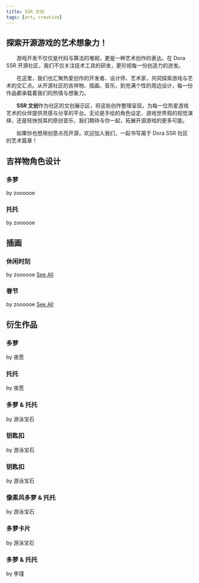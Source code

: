 ```yaml
---
title: SSR 文创
tags: [art, creative]
---
```


## 探索开源游戏的艺术想象力！

&emsp;&emsp;游戏开发不仅仅是代码与算法的堆砌，更是一种艺术创作的表达。在 Dora SSR 开源社区，我们不仅关注技术工具的研发，更珍视每一份创造力的迸发。

&emsp;&emsp;在这里，我们也汇聚热爱创作的开发者、设计师、艺术家，共同探索游戏与艺术的交汇点。从开源社区的吉祥物、插画、音乐，到充满个性的周边设计，每一份作品都承载着我们的热情与想象力。

&emsp;&emsp;**SSR 文创**作为社区的文创展示区，将这些创作整理呈现，为每一位热爱游戏艺术的伙伴提供灵感与分享的平台。无论是手绘的角色设定、游戏世界观的视觉演绎，还是轻快悦耳的原创音乐，我们期待与你一起，拓展开源游戏的更多可能。

&emsp;&emsp;如果你也想用创意点亮开源，欢迎加入我们，一起书写属于 Dora SSR 社区的艺术篇章！

## 吉祥物角色设计

<Columns>
	<Column>
		<Card shadow='tl'>
			<CardHeader>
				<h3>多萝</h3>
			</CardHeader>
			<CardImage
				cardImageUrl={require('@site/static/img/art/character/dora-3v.jpg').default}
			/>
			<CardFooter>
				<span style={{ fontStyle: 'italic', fontSize: '0.9em' }}>by zoooooe</span>
			</CardFooter>
		</Card>
	</Column>
	<Column>
		<Card shadow='tl'>
			<CardHeader>
				<h3>托托</h3>
			</CardHeader>
			<CardImage
				cardImageUrl={require('@site/static/img/art/character/toto-3v.jpg').default}
			/>
			<CardFooter>
				<span style={{ fontStyle: 'italic', fontSize: '0.9em' }}>by zoooooe</span>
			</CardFooter>
		</Card>
	</Column>
</Columns>

## 插画

<Columns>
	<Column>
		<Card shadow='tl'>
			<CardHeader>
				<h3>休闲时刻</h3>
			</CardHeader>
			<CardImage
				cardImageUrl={require('@site/static/img/art/casual/1.png').default}
			/>
			<CardFooter style={{ display: 'flex', justifyContent: 'space-between' }}>
				<span style={{ fontStyle: 'italic', fontSize: '0.9em', marginRight: '10px' }}>by zoooooe</span>
				<a href='../../blog/2024/3/25/indie-game-made-so-hard' className='link--secondary'>See All</a>
			</CardFooter>
		</Card>
	</Column>
	<Column>
		<Card shadow='tl'>
			<CardHeader>
				<h3>春节</h3>
			</CardHeader>
			<CardImage
				cardImageUrl={require('@site/static/img/art/chunjie/1.png').default}
			/>
			<CardFooter style={{ display: 'flex', justifyContent: 'space-between' }}>
				<span style={{ fontStyle: 'italic', fontSize: '0.9em', marginRight: '10px' }}>by zoooooe</span>
				<a href='../../blog/2025/1/20/year-of-snake' className='link--secondary'>See All</a>
			</CardFooter>
		</Card>
	</Column>
</Columns>

## 衍生作品

<Columns>
	<Column>
		<Card shadow='tl'>
			<CardHeader>
				<h3>多萝</h3>
			</CardHeader>
			<CardImage
				cardImageUrl={require('@site/static/img/art/derivative/dora.jpg').default}
			/>
			<CardFooter>
				<span style={{ fontStyle: 'italic', fontSize: '0.9em', marginRight: '10px' }}>by 夜愿</span>
			</CardFooter>
		</Card>
	</Column>
	<Column>
		<Card shadow='tl'>
			<CardHeader>
				<h3>托托</h3>
			</CardHeader>
			<CardImage
				cardImageUrl={require('@site/static/img/art/derivative/toto.jpg').default}
			/>
			<CardFooter>
				<span style={{ fontStyle: 'italic', fontSize: '0.9em', marginRight: '10px' }}>by 夜愿</span>
			</CardFooter>
		</Card>
	</Column>
</Columns>

<br/>

<Columns>
	<Column>
		<Card shadow='tl'>
			<CardHeader>
				<h3>多萝 & 托托</h3>
			</CardHeader>
			<CardImage
				cardImageUrl={require('@site/static/img/art/derivative/dora-toto.jpg').default}
			/>
			<CardFooter>
				<span style={{ fontStyle: 'italic', fontSize: '0.9em' }}>by 游泳宝石</span>
			</CardFooter>
		</Card>
	</Column>
</Columns>

<br/>

<Columns>
	<Column>
		<Card shadow='tl'>
			<CardHeader>
				<h3>钥匙扣</h3>
			</CardHeader>
			<CardImage
				cardImageUrl={require('@site/static/img/art/derivative/keyring1.jpg').default}
			/>
			<CardFooter>
				<span style={{ fontStyle: 'italic', fontSize: '0.9em' }}>by 游泳宝石</span>
			</CardFooter>
		</Card>
	</Column>
	<Column>
		<Card shadow='tl'>
			<CardHeader>
				<h3>钥匙扣</h3>
			</CardHeader>
			<CardImage
				cardImageUrl={require('@site/static/img/art/derivative/keyring2.jpg').default}
			/>
			<CardFooter>
				<span style={{ fontStyle: 'italic', fontSize: '0.9em' }}>by 游泳宝石</span>
			</CardFooter>
		</Card>
	</Column>
</Columns>

<br/>

<Columns>
	<Column>
		<Card shadow='tl'>
			<CardHeader>
				<h3>像素风多萝 & 托托</h3>
			</CardHeader>
			<CardImage
				cardImageUrl={require('@site/static/img/art/pixel/dora-toto.jpg').default}
			/>
			<CardFooter>
				<span style={{ fontStyle: 'italic', fontSize: '0.9em' }}>by 游泳宝石</span>
			</CardFooter>
		</Card>
	</Column>
</Columns>

<br/>

<Columns>
	<Column>
		<Card shadow='tl'>
			<CardHeader>
				<h3>多萝卡片</h3>
			</CardHeader>
			<CardImage
				cardImageUrl={require('@site/static/img/art/derivative/dora-card.jpg').default}
			/>
			<CardFooter>
				<span style={{ fontStyle: 'italic', fontSize: '0.9em' }}>by 游泳宝石</span>
			</CardFooter>
		</Card>
	</Column>
	<Column>
		<Card shadow='tl'>
			<CardHeader>
				<h3>多萝 & 托托</h3>
			</CardHeader>
			<CardImage
				cardImageUrl={require('@site/static/img/art/derivative/dora-toto-jin.jpg').default}
			/>
			<CardFooter>
				<span style={{ fontStyle: 'italic', fontSize: '0.9em' }}>by 李瑾</span>
			</CardFooter>
		</Card>
	</Column>
</Columns>
